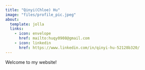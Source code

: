 ```yaml
---
title: "Qinyi(Chloe) Hu"
image: "files/profile_pic.jpeg"
about:
  template: jolla
  links:
    - icon: envelope
      href: mailto:huqy0908@gmail.com
    - icon: linkedin
      href: https://www.linkedin.com/in/qinyi-hu-52128b320/
---
```


Welcome to my website!